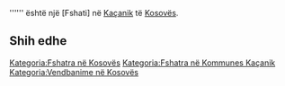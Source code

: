 {{Fshat në 
 | Emri                = Kukić Mahala
 | Emri (Rasa dhanore) = 
 | Figura              = 
 | Shteti              = Kosovës
 | Komuna              = Kaçanik
 | Kodi postar         = 
 | Sipërfaqja          = 
 | Popullsia           = 0
 | Regj. i popullsisë  = 
 | Dend. e popullsisë  = 
 | Faqja zyrtare       = 
 <!--- Koordinatat ----> 
 | Gjerësia            = 42.64722
 | Gjatësia            = 20.82278
 | Lartësia            = 
}}
'''''' është një [Fshati] në [[ Kaçanik ]] të [[ Kosovës ]].

<!-- == Gjeografia == -->
<!-- == Historia == -->
<!-- == Demografia == -->
== Shih edhe ==
{{Komuna Kaçanik}}
{{Kosovo-Administrata-Cung}}

[[Kategoria:Fshatra në Kosovës]]
[[Kategoria:Fshatra në Kommunes Kaçanik]]
[[Kategoria:Vendbanime në Kosovës]]